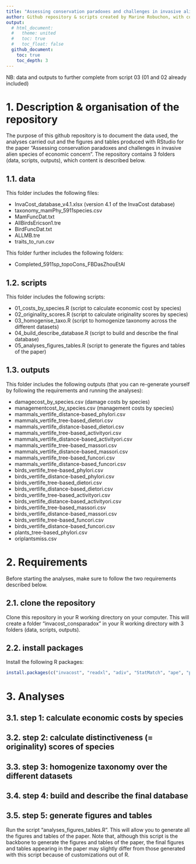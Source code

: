 ```yaml
---
title: "Assessing conservation paradoxes and challenges in invasive alien species of economic concern"
author: Github repository & scripts created by Marine Robuchon, with contributions of Céline Bellard, Camille Bernery, Cheikh Dia, Gustavo Heringer, Boris Leroy, Sandrine Pavoine & Vanessa Rezende
output: 
  # html_document: 
  #   theme: united
  #   toc: true
  #   toc_float: false
  github_document:
    toc: true
    toc_depth: 3
---
```


NB: data and outputs to further complete from script 03 (01 and 02 already included)


# 1. Description & organisation of the repository
The purpose of this github repository is to document the data used, the analyses carried out and the figures and tables produced with RStudio for the paper "Assessing conservation paradoxes and challenges in invasive alien species of economic concern". The repository contains 3 folders (data, scripts, outputs), which content is described below.

## 1.1. data
This folder includes the following files:

+ InvaCost_database_v4.1.xlsx (version 4.1 of the InvaCost database)
+ taxonomy_mamPhy_5911species.csv
+ MamFuncDat.txt
+ AllBirdsEricson1.tre
+ BirdFuncDat.txt
+ ALLMB.tre
+ traits_to_run.csv


This folder further includes the following folders:

+ Completed_5911sp_topoCons_FBDasZhouEtAl

## 1.2. scripts
This folder includes the following scripts:

+ 01_costs_by_species.R (script to calculate economic cost by species)
+ 02_originality_scores.R (script to calculate originality scores by species)
+ 03_homogenise_taxo.R (script to homogenize taxonomy across the different datasets)
+ 04_build_describe_database.R (script to build and describe the final database)
+ 05_analyses_figures_tables.R (script to generate the figures and tables of the paper)


## 1.3. outputs
This folder includes the following outputs (that you can re-generate yourself by following the requirements and running the analyses):

+ damagecost_by_species.csv (damage costs by species)
+ managementcost_by_species.csv (management costs by species)
+ mammals_vertlife_distance-based_phylori.csv
+ mammals_vertlife_tree-based_dietori.csv
+ mammals_vertlife_distance-based_dietori.csv
+ mammals_vertlife_tree-based_activityori.csv
+ mammals_vertlife_distance-based_activityori.csv
+ mammals_vertlife_tree-based_massori.csv
+ mammals_vertlife_distance-based_massori.csv
+ mammals_vertlife_tree-based_funcori.csv
+ mammals_vertlife_distance-based_funcori.csv
+ birds_vertlife_tree-based_phylori.csv
+ birds_vertlife_distance-based_phylori.csv
+ birds_vertlife_tree-based_dietori.csv
+ birds_vertlife_distance-based_dietori.csv
+ birds_vertlife_tree-based_activityori.csv
+ birds_vertlife_distance-based_activityori.csv
+ birds_vertlife_tree-based_massori.csv
+ birds_vertlife_distance-based_massori.csv
+ birds_vertlife_tree-based_funcori.csv
+ birds_vertlife_distance-based_funcori.csv
+ plants_tree-based_phylori.csv
+ oriplantsmiss.csv




# 2. Requirements
Before starting the analyses, make sure to follow the two requirements described below.

## 2.1. clone the repository
Clone this repository in your R working directory on your computer. This will create a folder "invacost_consparadox" in your R working directory with 3 folders (data, scripts, outputs).

## 2.2. install packages
Install the following R packages:

```r
install.packages(c("invacost", "readxl", "adiv", "StatMatch", "ape", "phylobase", "cluster", "dplyr", "Rarity", "kader", "ade4"))
```

# 3. Analyses

## 3.1. step 1: calculate economic costs by species

## 3.2. step 2: calculate distinctiveness (= originality) scores of species

## 3.3. step 3: homogenize taxonomy over the different datasets

## 3.4. step 4: build and describe the final database

## 3.5. step 5: generate figures and tables
Run the script "analyses_figures_tables.R". This will allow you to generate all the figures and tables of the paper. Note that, although this script is the backbone to generate the figures and tables of the paper, the final figures and tables appearing in the paper may slightly differ from those generated with this script because of customizations out of R. 
